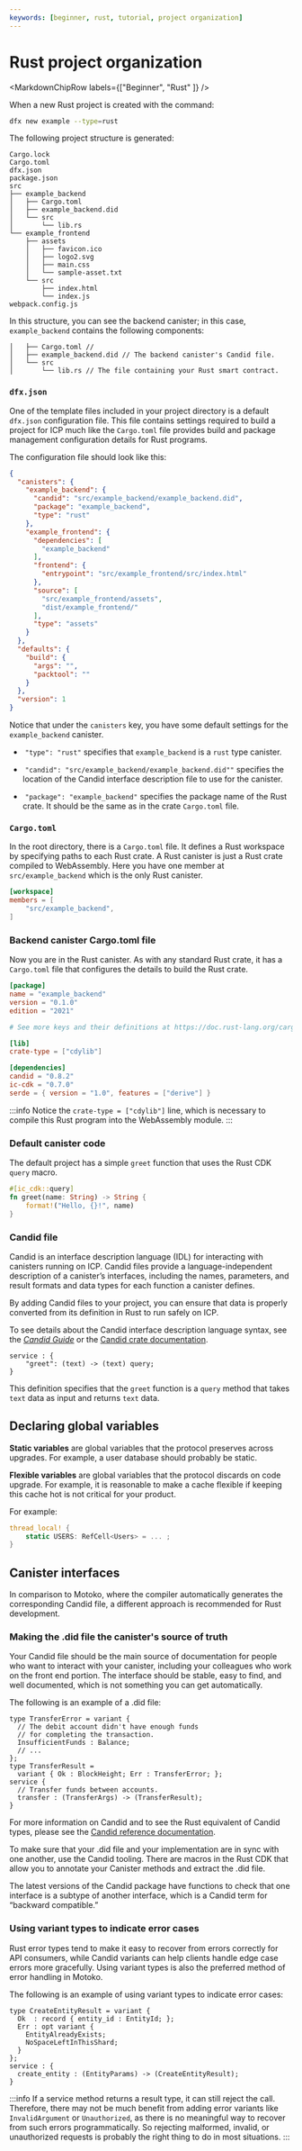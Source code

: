```yaml
---
keywords: [beginner, rust, tutorial, project organization]
---
```



# Rust project organization

<MarkdownChipRow labels={["Beginner", "Rust" ]} />

When a new Rust project is created with the command:

```bash
dfx new example --type=rust
```

The following project structure is generated:

```
Cargo.lock
Cargo.toml
dfx.json
package.json
src
├── example_backend
│   ├── Cargo.toml
│   ├── example_backend.did
│   └── src
│       └── lib.rs
└── example_frontend
    ├── assets
    │   ├── favicon.ico
    │   ├── logo2.svg
    │   ├── main.css
    │   └── sample-asset.txt
    └── src
        ├── index.html
        └── index.js
webpack.config.js
```

In this structure, you can see the backend canister; in this case, `example_backend` contains the following components:

```
│   ├── Cargo.toml //
│   ├── example_backend.did // The backend canister's Candid file.
│   └── src
│       └── lib.rs // The file containing your Rust smart contract.
```

### `dfx.json`

One of the template files included in your project directory is a default `dfx.json` configuration file. This file contains settings required to build a project for ICP much like the `Cargo.toml` file provides build and package management configuration details for Rust programs.

The configuration file should look like this:

```json title="dfx.json"
{
  "canisters": {
    "example_backend": {
      "candid": "src/example_backend/example_backend.did",
      "package": "example_backend",
      "type": "rust"
    },
    "example_frontend": {
      "dependencies": [
        "example_backend"
      ],
      "frontend": {
        "entrypoint": "src/example_frontend/src/index.html"
      },
      "source": [
        "src/example_frontend/assets",
        "dist/example_frontend/"
      ],
      "type": "assets"
    }
  },
  "defaults": {
    "build": {
      "args": "",
      "packtool": ""
    }
  },
  "version": 1
}
```

Notice that under the `canisters` key, you have some default settings for the `example_backend` canister.

-  `"type": "rust"` specifies that `example_backend` is a `rust` type canister.

-  `"candid": "src/example_backend/example_backend.did""` specifies the location of the Candid interface description file to use for the canister.

-  `"package": "example_backend"` specifies the package name of the Rust crate. It should be the same as in the crate `Cargo.toml` file.

### `Cargo.toml`

In the root directory, there is a `Cargo.toml` file. It defines a Rust workspace by specifying paths to each Rust crate. A Rust canister is just a Rust crate compiled to WebAssembly. Here you have one member at `src/example_backend` which is the only Rust canister.

``` toml title="Cargo.toml"
[workspace]
members = [
    "src/example_backend",
]
```

### Backend canister Cargo.toml file

Now you are in the Rust canister. As with any standard Rust crate, it has a `Cargo.toml` file that configures the details to build the Rust crate.


``` toml title="src/example_backend/Cargo.toml"
[package]
name = "example_backend"
version = "0.1.0"
edition = "2021"

# See more keys and their definitions at https://doc.rust-lang.org/cargo/reference/manifest.html

[lib]
crate-type = ["cdylib"]

[dependencies]
candid = "0.8.2"
ic-cdk = "0.7.0"
serde = { version = "1.0", features = ["derive"] }
```

:::info
Notice the `crate-type = ["cdylib"]` line, which is necessary to compile this Rust program into the WebAssembly module.
:::

### Default canister code

The default project has a simple `greet` function that uses the Rust CDK `query` macro.

``` rust title="src/example_backend/src/lib.rs"
#[ic_cdk::query]
fn greet(name: String) -> String {
    format!("Hello, {}!", name)
}

```

### Candid file

Candid is an interface description language (IDL) for interacting with canisters running on ICP. Candid files provide a language-independent description of a canister’s interfaces, including the names, parameters, and result formats and data types for each function a canister defines.

By adding Candid files to your project, you can ensure that data is properly converted from its definition in Rust to run safely on ICP.

To see details about the Candid interface description language syntax, see the [*Candid Guide*](/docs/current/building-dapps/calling-dapps/candid/candid-concepts) or the [Candid crate documentation](https://docs.rs/candid/).

```candid title="src/example_backend/example_backend.did"
service : {
    "greet": (text) -> (text) query;
}
```

This definition specifies that the `greet` function is a `query` method that takes `text` data as input and returns `text` data.

## Declaring global variables

**Static variables** are global variables that the protocol preserves across upgrades. For example, a user database should probably be static.

**Flexible variables** are global variables that the protocol discards on code upgrade. For example, it is reasonable to make a cache flexible if keeping this cache hot is not critical for your product.

For example:

```rust
thread_local! {
    static USERS: RefCell<Users> = ... ;
}
```

## Canister interfaces
In comparison to Motoko, where the compiler automatically generates the corresponding Candid file, a different approach is recommended for Rust development.

### Making the .did file the canister's source of truth
Your Candid file should be the main source of documentation for people who want to interact with your canister, including your colleagues who work on the front end portion. The interface should be stable, easy to find, and well documented, which is not something you can get automatically.

The following is an example of a .did file:

```candid
type TransferError = variant {
  // The debit account didn't have enough funds
  // for completing the transaction.
  InsufficientFunds : Balance;
  // ...
};
type TransferResult =
  variant { Ok : BlockHeight; Err : TransferError; };
service {
  // Transfer funds between accounts.
  transfer : (TransferArgs) -> (TransferResult);
}
```

For more information on Candid and to see the Rust equivalent of Candid types, please see the [Candid reference documentation](/docs/current/references/candid-ref).

To make sure that your .did file and your implementation are in sync with one another, use the Candid tooling. There are macros in the Rust CDK that allow you to annotate your Canister methods and extract the .did file.

The latest versions of the Candid package have functions to check that one interface is a subtype of another interface, which is a Candid term for “backward compatible.”

### Using variant types to indicate error cases
Rust error types tend to make it easy to recover from errors correctly for API consumers, while Candid variants can help clients handle edge case errors more gracefully. Using variant types is also the preferred method of error handling in Motoko.

The following is an example of using variant types to indicate error cases:

```candid
type CreateEntityResult = variant {
  Ok  : record { entity_id : EntityId; };
  Err : opt variant {
    EntityAlreadyExists;
    NoSpaceLeftInThisShard;
  }
};
service : {
  create_entity : (EntityParams) -> (CreateEntityResult);
}
```

:::info
If a service method returns a result type, it can still reject the call. Therefore, there may not be much benefit from adding error variants like `InvalidArgument` or `Unauthorized`, as there is no meaningful way to recover from such errors programmatically. So rejecting malformed, invalid, or unauthorized requests is probably the right thing to do in most situations.
:::